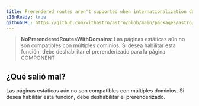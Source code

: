 ```yaml
---
title: Prerendered routes aren't supported when internationalization domains are enabled.
i18nReady: true
githubURL: https://github.com/withastro/astro/blob/main/packages/astro/src/core/errors/errors-data.ts
---
```



> **NoPrerenderedRoutesWithDomains**: Las páginas estáticas aún no son compatibles con múltiples dominios. Si desea habilitar esta función, debe deshabilitar el prerenderizado para la página COMPONENT

## ¿Qué salió mal?
Las páginas estáticas aún no son compatibles con múltiples dominios. Si desea habilitar esta función, debe deshabilitar el prerenderizado.



